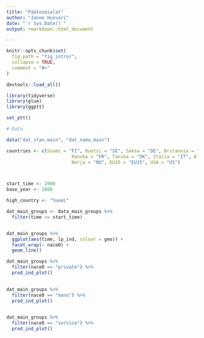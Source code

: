 ```yaml
---
title: "Päätoimialat"
author: "Janne Huovari"
date: "`r Sys.Date()`"
output: rmarkdown::html_document

---
```


```r
knitr::opts_chunk$set(
  fig.path = "fig_intro/",
  collapse = TRUE,
  comment = "#>"
)

devtools::load_all()

library(tidyverse)
library(glue)
library(ggptt)

set_ptt()

# Data

data("dat_stan_main", "dat_nama_main")

countries <- c(Suomi = "FI", Ruotsi = "SE", Saksa = "DE", Britannia = "UK", 
                        Ranska = "FR", Tanska = "DK", Italia = "IT", Alankomaat = "NL", 
                        Norja = "NO", EU15 = "EU15", USA = "US")



start_time <- 2000
base_year <- 2008

high_country <- "Suomi"

dat_main_groups <- data_main_groups %>% 
  filter(time >= start_time)



```


```r

dat_main_groups %>% 
  ggplot(aes(time, lp_ind, colour = geo)) +
  facet_wrap(~ nace0) +
  geom_line()

```

```r

dat_main_groups %>% 
  filter(nace0 == "private") %>% 
  prod_ind_plot()
  
```

```r

dat_main_groups %>% 
  filter(nace0 == "manu") %>% 
  prod_ind_plot()
  
```


```r

dat_main_groups %>% 
  filter(nace0 == "service") %>% 
  prod_ind_plot() 

```

